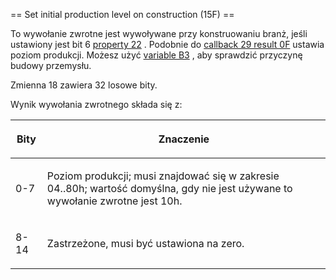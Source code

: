 <noinclude>{{pl/Development/NewGRF/inne strony|en=newgrf-specs.tt-wiki.net/wiki/Callback:_Set_initial_production_level_on_construction|pl=pl/Development/NewGRF/NFO Specs/Callback/Set initial production level on construction}}
</noinclude>== Set initial production level on construction (15F) ==
{{pl/Development/NewGRF/ottdp|1.3|no|ottdrev=r24186}}

To wywołanie zwrotne jest wywoływane przy konstruowaniu branż, jeśli ustawiony jest bit 6 [[pl/Development/NewGRF/NFO Specs/Action0/Industries#callback-flags-2122|property 22]] . Podobnie do [[pl/Development/NewGRF/NFO Specs/Callback/Random production change|callback 29 result 0F]] ustawia poziom produkcji. Możesz użyć  [[pl/Development/NewGRF/NFO Specs/VariationalAction2/Industries#construction-type-b3|variable B3]] , aby sprawdzić przyczynę budowy przemysłu.

Zmienna 18 zawiera 32 losowe bity.

Wynik wywołania zwrotnego składa się z:
{| 
|-
! Bity !! Znaczenie
|-
| 0-7 || Poziom produkcji; musi znajdować się w zakresie 04..80h; wartość domyślna, gdy nie jest używane to wywołanie zwrotne jest 10h.
|-
| 8-14 || Zastrzeżone, musi być ustawiona na zero.
|}
